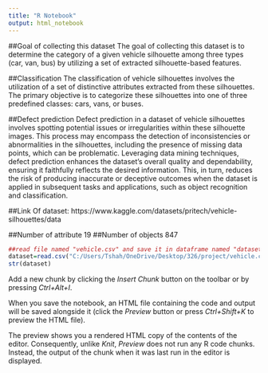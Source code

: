 ---
title: "R Notebook"
output: html_notebook
---

##Goal of collecting this dataset
The goal of collecting this dataset is to determine the category of a given vehicle silhouette among three types (car, van, bus) by utilizing a set of extracted silhouette-based features.

##Classification
The classification of vehicle silhouettes involves the utilization of a set of distinctive attributes extracted from these silhouettes. The primary objective is to categorize these silhouettes into one of three predefined classes: cars, vans, or buses.

##Defect prediction
Defect prediction in a dataset of vehicle silhouettes involves spotting potential issues or irregularities within these silhouette images. This process may encompass the detection of inconsistencies or abnormalities in the silhouettes, including the presence of missing data points, which can be problematic. Leveraging data mining techniques, defect prediction enhances the dataset's overall quality and dependability, ensuring it faithfully reflects the desired information. This, in turn, reduces the risk of producing inaccurate or deceptive outcomes when the dataset is applied in subsequent tasks and applications, such as object recognition and classification.

##Link Of dataset:
https://www.kaggle.com/datasets/pritech/vehicle-silhouettes/data

##Number of attribute
19
##Number of objects
847
```{r}

##read file named "vehicle.csv" and save it in dataframe named "dataset"
dataset=read.csv("C:/Users/Tshah/OneDrive/Desktop/326/project/vehicle.csv")
str(dataset)
```

Add a new chunk by clicking the *Insert Chunk* button on the toolbar or by pressing *Ctrl+Alt+I*.

When you save the notebook, an HTML file containing the code and output will be saved alongside it (click the *Preview* button or press *Ctrl+Shift+K* to preview the HTML file).

The preview shows you a rendered HTML copy of the contents of the editor. Consequently, unlike *Knit*, *Preview* does not run any R code chunks. Instead, the output of the chunk when it was last run in the editor is displayed.
